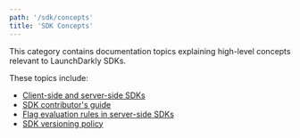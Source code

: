 ```yaml
---
path: '/sdk/concepts'
title: 'SDK Concepts'
---
```


This category contains documentation topics explaining high-level concepts relevant to LaunchDarkly SDKs.

These topics include:

* [Client-side and server-side SDKs](/sdk/concepts/client-side-server-side)
* [SDK contributor's guide](/sdk/concepts/contributors-guide)
* [Flag evaluation rules in server-side SDKs](/sdk/concepts/flag-evaluation-rules)
* [SDK versioning policy](/sdk/concepts/versioning)